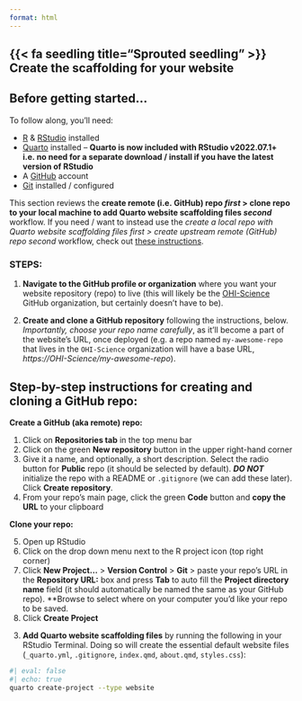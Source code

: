 ```yaml
---
format: html
---
```


## {{< fa seedling title="Sprouted seedling" >}} Create the scaffolding for your website 

::: callout-important
## Before getting started...

To follow along, you'll need:

-   [R](https://cloud.r-project.org/) & [RStudio](https://posit.co/download/rstudio-desktop/#download) installed 
-   [Quarto](https://quarto.org/docs/get-started/) installed -- **Quarto is now included with RStudio v2022.07.1+ i.e. no need for a separate download / install if you have the latest version of RStudio**
-   A [GitHub](https://github.com/) account
-   [Git](https://git-scm.com/) installed / configured
:::

This section reviews the **create remote (i.e. GitHub) repo *first* > clone repo to your local machine to add Quarto website scaffolding files *second*** workflow. If you need / want to instead use the *create a local repo with Quarto website scaffolding files first > create upstream remote (GitHub) repo second* workflow, check out [these instructions](https://ucsb-meds.github.io/creating-quarto-websites/#why-use-the-command-line-to-set-up-your-quarto-website).

### STEPS:

1. **Navigate to the GitHub profile or organization** where you want your website repository (repo) to live (this will likely be the [OHI-Science](https://github.com/OHI-Science) GitHub organization, but certainly doesn't have to be).

2. **Create and clone a GitHub repository** following the instructions, below. *Importantly, choose your repo name carefully*, as it'll become a part of the website's URL, once deployed (e.g. a repo named `my-awesome-repo` that lives in the `OHI-Science` organization will have a base URL, *https://OHI-Science/my-awesome-repo*).

::: {.callout-tip collapse=true}
## Step-by-step instructions for creating and cloning a GitHub repo:

**Create a GitHub (aka remote) repo:** 

1. Click on **Repositories tab** in the top menu bar
2. Click on the green **New repository** button in the upper right-hand corner
3. Give it a name, and optionally, a short description. Select the radio button for **Public** repo (it should be selected by default). ***DO NOT*** initialize the repo with a README or `.gitignore` (we can add these later). Click **Create repository**.
4. From your repo’s main page, click the green **Code** button and **copy the URL** to your clipboard

**Clone your repo:**

5. Open up RStudio
6. Click on the drop down menu next to the R project icon (top right corner)
7. Click **New Project...** > **Version Control** > **Git** > paste your repo's URL in the **Repository URL:** box and press **Tab** to auto fill the **Project directory name** field (it should automatically be named the same as your GitHub repo). **Browse to select where on your computer you'd like your repo to be saved.
8. Click **Create Project**
:::

3. **Add Quarto website scaffolding files** by running the following in your RStudio Terminal. Doing so will create the essential default website files (`_quarto.yml`, `.gitignore`, `index.qmd`, `about.qmd`, `styles.css`):

```bash
#| eval: false
#| echo: true
quarto create-project --type website
```


